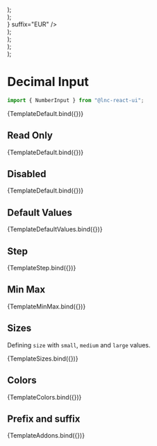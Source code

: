 
<Meta title="Basic Inputs/Number Input" component={NumberInput} />


  <div style={{ display: "flex", flexDirection: "column", gap: "12px" }}>
    <NumberInput {...args} size="small" />
    <NumberInput {...args} size="medium" />
    <NumberInput {...args} size="large" />
  </div>
);

  <div style={{ display: "flex", flexDirection: "column", gap: "12px" }}>
    <NumberInput {...args} color="primary" />
    <NumberInput {...args} color="secondary" />
    <NumberInput {...args} color="success" />
    <NumberInput {...args} color="warning" />
    <NumberInput {...args} color="danger" />
    <NumberInput {...args} color="information" />
  </div>
);

  <div style={{ display: "flex", flexDirection: "column", gap: "12px" }}>
    <NumberInput {...args} prefix={<Icon icon="coins" />} suffix="EUR" />
  </div>
);

  <div style={{ display: "flex", flexDirection: "column", gap: "12px" }}>
    <NumberInput {...args} value={1} defaultValue={null} />
    <NumberInput {...args} value={null} defaultValue={2} />
    <NumberInput {...args} value={null} defaultValue={null} />
  </div>
);

  <div style={{ display: "flex", flexDirection: "column", gap: "12px" }}>
    <NumberInput {...args} value={10} step={5} />
  </div>
);

  <div style={{ display: "flex", flexDirection: "column", gap: "12px" }}>
    <NumberInput {...args} value={10} min={1} max={20} step={1} />
  </div>
);

# Decimal Input

```jsx
import { NumberInput } from "@lnc-react-ui";
```

<Canvas>
  <Story name="Default" args={{}}>
    {TemplateDefault.bind({})}
  </Story>
</Canvas>

<ArgsTable story="Default" />

## Read Only

<Canvas>
  <Story
    name="Read Only"
    args={{
      readOnly: true,
      value: 123,
    }}
  >
    {TemplateDefault.bind({})}
  </Story>
</Canvas>

## Disabled

<Canvas>
  <Story
    name="Disabled"
    args={{
      disabled: true,
      value: 123,
    }}
  >
    {TemplateDefault.bind({})}
  </Story>
</Canvas>

## Default Values

<Canvas withSource="open">
  <Story name="Default Values" args={{}}>
    {TemplateDefaultValues.bind({})}
  </Story>
</Canvas>

## Step

<Canvas withSource="open">
  <Story name="Step" args={{}}>
    {TemplateStep.bind({})}
  </Story>
</Canvas>

## Min Max

<Canvas withSource="open">
  <Story name="Min Max" args={{}}>
    {TemplateMinMax.bind({})}
  </Story>
</Canvas>

## Sizes

Defining `size` with `small`, `medium` and `large` values.

<Canvas>
  <Story
    name="Sizes"
    args={{
      value: 333,
    }}
  >
    {TemplateSizes.bind({})}
  </Story>
</Canvas>

## Colors

<Canvas>
  <Story name="Colors" args={{ value: 555 }}>
    {TemplateColors.bind({})}
  </Story>
</Canvas>

## Prefix and suffix

<Canvas>
  <Story name="Prefix and suffix" args={{ value: 789 }}>
    {TemplateAddons.bind({})}
  </Story>
</Canvas>
